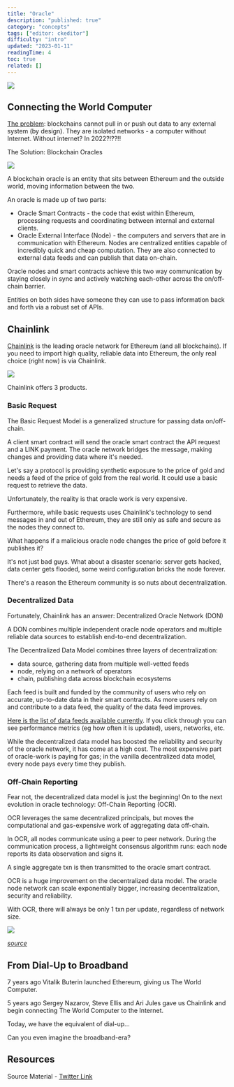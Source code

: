 ```yaml
---
title: "Oracle"
description: "published: true"
category: "concepts"
tags: ["editor: ckeditor"]
difficulty: "intro"
updated: "2023-01-11"
readingTime: 4
toc: true
related: []
---
```


![](/images/oracle-banner.jpeg)

## Connecting the World Computer

[The problem](https://blog.chain.link/what-is-the-blockchain-oracle-problem/): blockchains cannot pull in or push out data to any external system (by design). They are isolated networks - a computer without Internet. Without internet? In 2022?!??!!

The Solution: Blockchain Oracles

![](/images/oracle-2.jpeg)

A blockchain oracle is an entity that sits between Ethereum and the outside world, moving information between the two.

An oracle is made up of two parts:

*   Oracle Smart Contracts - the code that exist within Ethereum, processing requests and coordinating between internal and external clients.
*   Oracle External Interface (Node) - the computers and servers that are in communication with Ethereum. Nodes are centralized entities capable of incredibly quick and cheap computation. They are also connected to external data feeds and can publish that data on-chain.

Oracle nodes and smart contracts achieve this two way communication by staying closely in sync and actively watching each-other across the on/off-chain barrier. 

Entities on both sides have someone they can use to pass information back and forth via a robust set of APIs.

## Chainlink

[Chainlink](https://chain.link/) is the leading oracle network for Ethereum (and all blockchains). If you need to import high quality, reliable data into Ethereum, the only real choice (right now) is via Chainlink.

![](/images/oracle-1.jpeg)

Chainlink offers 3 products.

### Basic Request

The Basic Request Model is a generalized structure for passing data on/off-chain. 

A client smart contract will send the oracle smart contract the API request and a LINK payment. The oracle network bridges the message, making changes and providing data where it's needed.

Let's say a protocol is providing synthetic exposure to the price of gold and needs a feed of the price of gold from the real world. It could use a basic request to retrieve the data. 

Unfortunately, the reality is that oracle work is very expensive.

Furthermore, while basic requests uses Chainlink's technology to send messages in and out of Ethereum, they are still only as safe and secure as the nodes they connect to.

What happens if a malicious oracle node changes the price of gold before it publishes it?

It's not just bad guys. What about a disaster scenario: server gets hacked, data center gets flooded, some weird configuration bricks the node forever.

There's a reason the Ethereum community is so nuts about decentralization.

### Decentralized Data

Fortunately, Chainlink has an answer: Decentralized Oracle Network (DON)

A DON combines multiple independent oracle node operators and multiple reliable data sources to establish end-to-end decentralization.

The Decentralized Data Model combines three layers of decentralization: 

*   data source, gathering data from multiple well-vetted feeds
*   node, relying on a network of operators
*   chain, publishing data across blockchain ecosystems

Each feed is built and funded by the community of users who rely on accurate, up-to-date data in their smart contracts. As more users rely on and contribute to a data feed, the quality of the data feed improves.

[Here is the list of data feeds available currently](https://data.chain.link/). If you click through you can see performance metrics (eg how often it is updated), users, networks, etc.

While the decentralized data model has boosted the reliability and security of the oracle network, it has come at a high cost. The most expensive part of oracle-work is paying for gas; in the vanilla decentralized data model, every node pays every time they publish.

### Off-Chain Reporting

Fear not, the decentralized data model is just the beginning! On to the next evolution in oracle technology: Off-Chain Reporting (OCR).

OCR leverages the same decentralized principals, but moves the computational and gas-expensive work of aggregating data off-chain.

In OCR, all nodes communicate using a peer to peer network. During the communication process, a lightweight consensus algorithm runs: each node reports its data observation and signs it. 

A single aggregate txn is then transmitted to the oracle smart contract.

OCR is a huge improvement on the decentralized data model. The oracle node network can scale exponentially bigger, increasing decentralization, security and reliability. 

With OCR, there will always be only 1 txn per update, regardless of network size.

![](/images/oracle-3.jpeg)

[*source*](https://docs.chain.link/architecture-overview/off-chain-reporting/)

## From Dial-Up to Broadband

7 years ago Vitalik Buterin launched Ethereum, giving us The World Computer.

5 years ago Sergey Nazarov, Steve Ellis and Ari Jules gave us Chainlink and begin connecting The World Computer to the Internet.

Today, we have the equivalent of dial-up...

Can you even imagine the broadband-era?

## Resources

Source Material - [Twitter Link](https://twitter.com/logarithmicrex/status/1557211373288898560)

